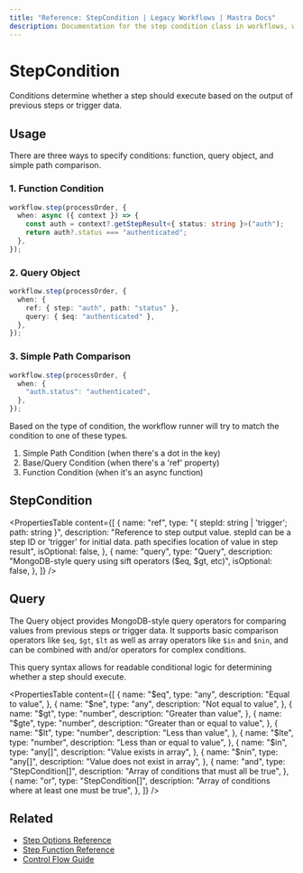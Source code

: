 ```yaml
---
title: "Reference: StepCondition | Legacy Workflows | Mastra Docs"
description: Documentation for the step condition class in workflows, which determines whether a step should execute based on the output of previous steps or trigger data.
---
```


# StepCondition

Conditions determine whether a step should execute based on the output of previous steps or trigger data.

## Usage

There are three ways to specify conditions: function, query object, and simple path comparison.

### 1. Function Condition

```typescript copy showLineNumbers
workflow.step(processOrder, {
  when: async ({ context }) => {
    const auth = context?.getStepResult<{ status: string }>("auth");
    return auth?.status === "authenticated";
  },
});
```

### 2. Query Object

```typescript copy showLineNumbers
workflow.step(processOrder, {
  when: {
    ref: { step: "auth", path: "status" },
    query: { $eq: "authenticated" },
  },
});
```

### 3. Simple Path Comparison

```typescript copy showLineNumbers
workflow.step(processOrder, {
  when: {
    "auth.status": "authenticated",
  },
});
```

Based on the type of condition, the workflow runner will try to match the condition to one of these types.

1. Simple Path Condition (when there's a dot in the key)
2. Base/Query Condition (when there's a 'ref' property)
3. Function Condition (when it's an async function)

## StepCondition

<PropertiesTable
  content={[
    {
      name: "ref",
      type: "{ stepId: string | 'trigger'; path: string }",
      description:
        "Reference to step output value. stepId can be a step ID or 'trigger' for initial data. path specifies location of value in step result",
      isOptional: false,
    },
    {
      name: "query",
      type: "Query<any>",
      description: "MongoDB-style query using sift operators ($eq, $gt, etc)",
      isOptional: false,
    },
  ]}
/>

## Query

The Query object provides MongoDB-style query operators for comparing values from previous steps or trigger data. It supports basic comparison operators like `$eq`, `$gt`, `$lt` as well as array operators like `$in` and `$nin`, and can be combined with and/or operators for complex conditions.

This query syntax allows for readable conditional logic for determining whether a step should execute.

<PropertiesTable
  content={[
    {
      name: "$eq",
      type: "any",
      description: "Equal to value",
    },
    {
      name: "$ne",
      type: "any",
      description: "Not equal to value",
    },
    {
      name: "$gt",
      type: "number",
      description: "Greater than value",
    },
    {
      name: "$gte",
      type: "number",
      description: "Greater than or equal to value",
    },
    {
      name: "$lt",
      type: "number",
      description: "Less than value",
    },
    {
      name: "$lte",
      type: "number",
      description: "Less than or equal to value",
    },
    {
      name: "$in",
      type: "any[]",
      description: "Value exists in array",
    },
    {
      name: "$nin",
      type: "any[]",
      description: "Value does not exist in array",
    },
    {
      name: "and",
      type: "StepCondition[]",
      description: "Array of conditions that must all be true",
    },
    {
      name: "or",
      type: "StepCondition[]",
      description: "Array of conditions where at least one must be true",
    },
  ]}
/>

## Related

- [Step Options Reference](./step-options)
- [Step Function Reference](./step-function)
- [Control Flow Guide](/docs/workflows-legacy/control-flow)
